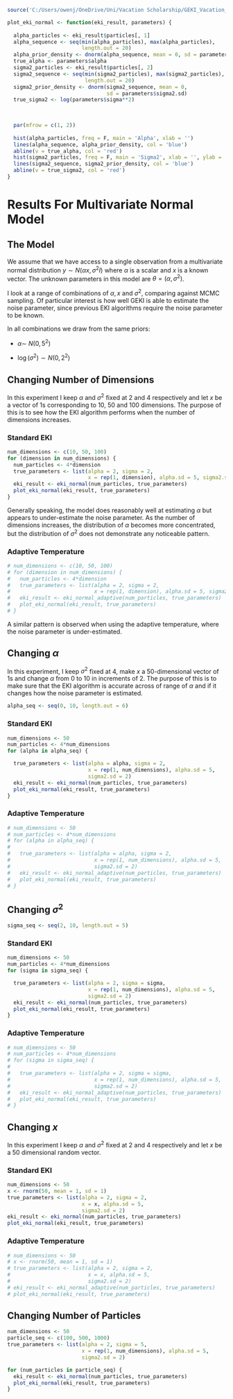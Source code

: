 ```r
source('C:/Users/owenj/OneDrive/Uni/Vacation Scholarship/GEKI_Vacation_Scholarship/src/eki_normal.R')
```

```r
plot_eki_normal <- function(eki_result, parameters) {
  
  alpha_particles <- eki_result$particles[, 1]
  alpha_sequence <- seq(min(alpha_particles), max(alpha_particles), 
                        length.out = 20)
  alpha_prior_density <- dnorm(alpha_sequence, mean = 0, sd = parameters$alpha.sd)
  true_alpha <- parameters$alpha
  sigma2_particles <- eki_result$particles[, 2]
  sigma2_sequence <- seq(min(sigma2_particles), max(sigma2_particles),
                         length.out = 20)
  sigma2_prior_density <- dnorm(sigma2_sequence, mean = 0, 
                                sd = parameters$sigma2.sd)
  true_sigma2 <- log(parameters$sigma**2)
  

  
  par(mfrow = c(1, 2))
  
  hist(alpha_particles, freq = F, main = 'Alpha', xlab = '')
  lines(alpha_sequence, alpha_prior_density, col = 'blue')
  abline(v = true_alpha, col = 'red')
  hist(sigma2_particles, freq = F, main = 'Sigma2', xlab = '', ylab = '')
  lines(sigma2_sequence, sigma2_prior_density, col = 'blue')
  abline(v = true_sigma2, col = 'red')
}
```

# Results For Multivariate Normal Model

## The Model

We assume that we have access to a single observation from a multivariate normal distribution $y \sim N(\alpha x, \sigma^2I)$ where $\alpha$ is a scalar and $x$ is a known vector. The unknown parameters in this model are $\theta = (\alpha, \sigma^2)$.

I look at a range of combinations of $\alpha, x$ and $\sigma^2$, comparing against MCMC sampling. Of particular interest is how well GEKI is able to estimate the noise parameter, since previous EKI algorithms require the noise parameter to be known.

In all combinations we draw from the same priors:

-   $\alpha \sim ~ N(0, 5^2)$

-   $\log(\sigma^2) \sim N(0, 2^2)$

## Changing Number of Dimensions

In this experiment I keep $\alpha$ and $\sigma^2$ fixed at 2 and 4 respectively and let $x$ be a vector of 1s corresponding to 10, 50 and 100 dimensions. The purpose of this is to see how the EKI algorithm performs when the number of dimensions increases.

### Standard EKI

```r
num_dimensions <- c(10, 50, 100)
for (dimension in num_dimensions) {
  num_particles <- 4*dimension
  true_parameters <- list(alpha = 2, sigma = 2, 
                          x = rep(1, dimension), alpha.sd = 5, sigma2.sd = 2)
  eki_result <- eki_normal(num_particles, true_parameters)
  plot_eki_normal(eki_result, true_parameters)
}
```

Generally speaking, the model does reasonably well at estimating $\alpha$ but appears to under-estimate the noise parameter. As the number of dimensions increases, the distribution of $\alpha$ becomes more concentrated, but the distribution of $\sigma^2$ does not demonstrate any noticeable pattern.

### Adaptive Temperature

```r
# num_dimensions <- c(10, 50, 100)
# for (dimension in num_dimensions) {
#   num_particles <- 4*dimension
#   true_parameters <- list(alpha = 2, sigma = 2, 
#                           x = rep(1, dimension), alpha.sd = 5, sigma2.sd = 2)
#   eki_result <- eki_normal_adaptive(num_particles, true_parameters)
#   plot_eki_normal(eki_result, true_parameters)
# }
```

A similar pattern is observed when using the adaptive temperature, where the noise parameter is under-estimated.

## Changing $\alpha$

In this experiment, I keep $\sigma^2$ fixed at 4, make $x$ a 50-dimensional vector of 1s and change $\alpha$ from 0 to 10 in increments of 2. The purpose of this is to make sure that the EKI algorithm is accurate across of range of $\alpha$ and if it changes how the noise parameter is estimated.

```r
alpha_seq <- seq(0, 10, length.out = 6)
```

### Standard EKI

```r
num_dimensions <- 50
num_particles <- 4*num_dimensions
for (alpha in alpha_seq) {

  true_parameters <- list(alpha = alpha, sigma = 2, 
                          x = rep(1, num_dimensions), alpha.sd = 5, 
                          sigma2.sd = 2)
  eki_result <- eki_normal(num_particles, true_parameters)
  plot_eki_normal(eki_result, true_parameters)
}
```

### Adaptive Temperature

```r
# num_dimensions <- 50
# num_particles <- 4*num_dimensions
# for (alpha in alpha_seq) {
# 
#   true_parameters <- list(alpha = alpha, sigma = 2, 
#                           x = rep(1, num_dimensions), alpha.sd = 5, 
#                           sigma2.sd = 2)
#   eki_result <- eki_normal_adaptive(num_particles, true_parameters)
#   plot_eki_normal(eki_result, true_parameters)
# }
```

## Changing $\sigma^2$

```r
sigma_seq <- seq(2, 10, length.out = 5)
```

### Standard EKI

```r
num_dimensions <- 50
num_particles <- 4*num_dimensions
for (sigma in sigma_seq) {

  true_parameters <- list(alpha = 2, sigma = sigma, 
                          x = rep(1, num_dimensions), alpha.sd = 5, 
                          sigma2.sd = 2)
  eki_result <- eki_normal(num_particles, true_parameters)
  plot_eki_normal(eki_result, true_parameters)
}
```

### Adaptive Temperature

```r
# num_dimensions <- 50
# num_particles <- 4*num_dimensions
# for (sigma in sigma_seq) {
# 
#   true_parameters <- list(alpha = 2, sigma = sigma, 
#                           x = rep(1, num_dimensions), alpha.sd = 5, 
#                           sigma2.sd = 2)
#   eki_result <- eki_normal_adaptive(num_particles, true_parameters)
#   plot_eki_normal(eki_result, true_parameters)
# }
```

## Changing $x$

In this experiment I keep $\alpha$ and $\sigma^2$ fixed at 2 and 4 respectively and let $x$ be a 50 dimensional random vector.

### Standard EKI

```r
num_dimensions <- 50
x <- rnorm(50, mean = 1, sd = 1)
true_parameters <- list(alpha = 2, sigma = 2, 
                        x = x, alpha.sd = 5, 
                        sigma2.sd = 2)
eki_result <- eki_normal(num_particles, true_parameters)
plot_eki_normal(eki_result, true_parameters)
```

### Adaptive Temperature

```r
# num_dimensions <- 50
# x <- rnorm(50, mean = 1, sd = 1)
# true_parameters <- list(alpha = 2, sigma = 2, 
#                         x = x, alpha.sd = 5, 
#                         sigma2.sd = 2)
# eki_result <- eki_normal_adaptive(num_particles, true_parameters)
# plot_eki_normal(eki_result, true_parameters)
```

## Changing Number of Particles

```r
num_dimensions <- 50
particle_seq <- c(100, 500, 1000) 
true_parameters <- list(alpha = 2, sigma = 5, 
                        x = rep(1, num_dimensions), alpha.sd = 5, 
                        sigma2.sd = 2)

for (num_particles in particle_seq) {
  eki_result <- eki_normal(num_particles, true_parameters)
  plot_eki_normal(eki_result, true_parameters)
}
```
